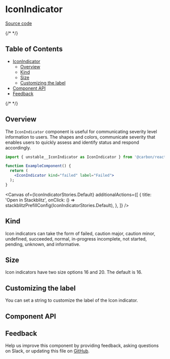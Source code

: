 
<Meta isTemplate />

# IconIndicator

[Source code](https://github.com/carbon-design-system/carbon/tree/main/packages/react/src/components/IconIndicator)
&nbsp;

{/* <!-- START doctoc generated TOC please keep comment here to allow auto update --> <!-- DON'T EDIT THIS SECTION, INSTEAD RE-RUN doctoc TO UPDATE --> */}

## Table of Contents

- [IconIndicator](#iconindicator)
  - [Overview](#overview)
  - [Kind](#kind)
  - [Size](#size)
  - [Customizing the label](#customizing-the-label)
- [Component API](#component-api)
- [Feedback](#feedback)

{/* <!-- END doctoc generated TOC please keep comment here to allow auto update --> */}

## Overview

The `IconIndicator` component is useful for communicating severity level
information to users. The shapes and colors, communicate severity that enables
users to quickly assess and identify status and respond accordingly.

```jsx
import { unstable__IconIndicator as IconIndicator } from '@carbon/react';

function ExampleComponent() {
  return (
    <IconIndicator kind="failed" label="Failed">
  );
}
```

<Canvas
  of={IconIndicatorStories.Default}
  additionalActions={[
    {
      title: 'Open in Stackblitz',
      onClick: () => stackblitzPrefillConfig(IconIndicatorStories.Default),
    },
  ]}
/>

## Kind

Icon indicators can take the form of failed, caution major, caution minor,
undefined, succeeded, normal, in-progress incomplete, not started, pending,
unknown, and informative.

## Size

Icon indicators have two size options 16 and 20. The default is 16.

## Customizing the label

You can set a string to customize the label of the Icon indicator.

## Component API

<ArgTypes />

## Feedback

Help us improve this component by providing feedback, asking questions on Slack,
or updating this file on
[GitHub](https://github.com/carbon-design-system/carbon/edit/main/packages/react/src/components/IconIndicator/IconIndicator.mdx).
